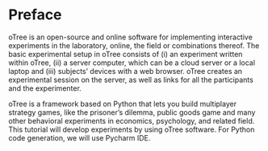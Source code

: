 # Preface {.unnumbered}

oTree is an open-source and online software for implementing interactive experiments in the laboratory, online, the field or combinations thereof. The basic experimental setup in oTree consists of (i) an experiment written within oTree, (ii) a server computer, which can be a cloud server or a local laptop and (iii) subjects’ devices with a web browser. oTree creates an experimental session on the server, as well as links for all the participants and the experimenter. 

oTree is a framework based on Python that lets you build multiplayer strategy games, like the prisoner’s dilemma, public goods game and many other behavioral experiments in economics, psychology, and related field. This tutorial will develop experiments by using oTree software. For Python code generation, we will use Pycharm IDE. 